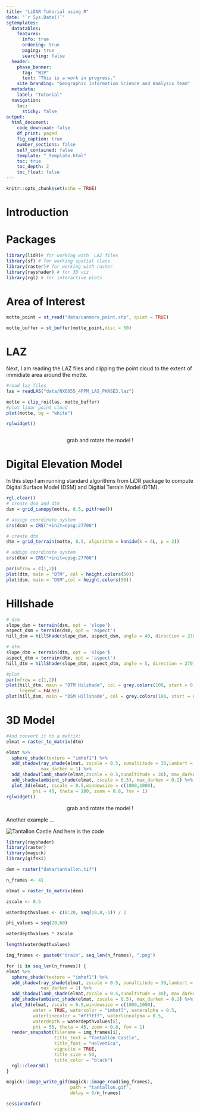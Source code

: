 ```yaml
---
title: "LiDAR Tutorial using R"
date: "`r Sys.Date()`"
sgtemplates:
  datatables:
    features:
      info: true
      ordering: true
      paging: true
      searching: false
  header:
    phase_banner:
      tag: "WIP"
      text: "This is a work in progress."
    site_branding: "Geographic Information Science and Analysis Team"
  metadata:
    label: "Tutorial"
  navigation:
    toc:
      sticky: false
output:
  html_document:
    code_download: false
    df_print: paged
    fig_caption: true
    number_sections: false
    self_contained: false
    template: "_template.html"
    toc: true
    toc_depth: 2
    toc_float: false
---
```


```r
knitr::opts_chunk$set(echo = TRUE)
```

# Introduction

# Packages

```r
library(lidR)# for working with  LAZ files
library(sf) # for working spatial class
library(raster)# for working with raster
library(rayshader) # for 3D viz
library(rgl) # for interactive plots
```


# Area of Interest

```r
motte_point = st_read("data/canmore_point.shp", quiet = TRUE)

motte_buffer = st_buffer(motte_point,dist = 50)

```

# LAZ

Next, I am reading the LAZ files and clipping the point cloud to the extent of immidiate area around the motte.
```r
#read laz files
las = readLAS("data/NX6055_4PPM_LAS_PHASE3.laz")

motte = clip_roi(las, motte_buffer)
#plot lidar point cloud
plot(motte, bg = "white")

rglwidget()



```

<p style="text-align: center;">grab and rotate the model ! </a></p>

# Digital Elevation Model

In this step I am running standard algorithms from LiDR package to compute Digital Surface Model (DSM) and Digitial Terrain Model (DTM).

```r
rgl.clear()
# create dsm and dtm
dsm = grid_canopy(motte, 0.5, pitfree())

# assign coordinate system
crs(dsm) = CRS("+init=epsg:27700")

# create dtm
dtm = grid_terrain(motte, 0.5, algorithm = knnidw(k = 6L, p = 2))

# addign coordinate system
crs(dtm) = CRS("+init=epsg:27700")

par(mfrow = c(1,2))
plot(dtm, main = "DTM", col = height.colors(50))
plot(dsm, main = "DSM",col = height.colors(50))

```

# Hillshade

```r
# dsm
slope_dsm = terrain(dsm, opt = 'slope')
aspect_dsm = terrain(dsm, opt = 'aspect')
hill_dsm = hillShade(slope_dsm, aspect_dsm, angle = 40, direction = 270)

# dtm
slope_dtm = terrain(dtm, opt = 'slope')
aspect_dtm = terrain(dtm, opt = 'aspect')
hill_dtm = hillShade(slope_dtm, aspect_dtm, angle = 5, direction = 270)

#plot
par(mfrow = c(1,2))
plot(hill_dtm, main = "DTM Hilshade", col = grey.colors(100, start = 0, end = 1), 
     legend = FALSE)
plot(hill_dsm, main = "DSM Hillshade", col = grey.colors(100, start = 0, end = 1))
```

# 3D Model

```r
#And convert it to a matrix:
elmat = raster_to_matrix(dtm)

elmat %>%
  sphere_shade(texture = "imhof1") %>%
  add_shadow(ray_shade(elmat, zscale = 0.5, sunaltitude = 30,lambert = TRUE),
             max_darken = 1) %>%
  add_shadow(lamb_shade(elmat,zscale = 0.5,sunaltitude = 30), max_darken = 0.2) %>%
  add_shadow(ambient_shade(elmat, zscale = 0.5), max_darken = 0.2) %>%
  plot_3d(elmat, zscale = 0.5,windowsize = c(1000,1000),
          phi = 40, theta = 180, zoom = 0.8, fov = 1)
rglwidget()
```

<p style="text-align: center;">grab and rotate the model ! </a></p>


Another example ...

![Tantallon Castle](img/tantallon.gif)
And here is the code

```r
library(rayshader)
library(raster)
library(magick)
library(gifski)

dem = raster("data/tantallon.tif")

n_frames <- 41

elmat = raster_to_matrix(dem)

zscale <- 0.5

waterdepthvalues <- c(0:20, seq(19,0,-1)) / 2

phi_values = seq(20,60)

waterdepthvalues * zscale

length(waterdepthvalues)

img_frames <- paste0("drain", seq_len(n_frames), ".png")

for (i in seq_len(n_frames)) {
elmat %>%
  sphere_shade(texture = "imhof1") %>%
  add_shadow(ray_shade(elmat, zscale = 0.5, sunaltitude = 30,lambert = TRUE),
             max_darken = 1) %>%
  add_shadow(lamb_shade(elmat,zscale = 0.5,sunaltitude = 30), max_darken = 0.2) %>%
  add_shadow(ambient_shade(elmat, zscale = 0.5), max_darken = 0.2) %>%
  plot_3d(elmat, zscale = 0.5,windowsize = c(1000,1000),
          water = TRUE, watercolor = "imhof3", wateralpha = 0.5, 
          waterlinecolor = "#ffffff", waterlinealpha = 0.5,
          waterdepth = waterdepthvalues[i],
          phi = 50, theta = 45, zoom = 0.8, fov = 1)
  render_snapshot(filename = img_frames[i],
                  title_text = "Tantallon Castle", 
                  title_font = "Helvetica",
                  vignette = TRUE,
                  title_size = 50,
                  title_color = "black")
  rgl::clear3d()
}

magick::image_write_gif(magick::image_read(img_frames), 
                        path = "tantallon.gif", 
                        delay = 6/n_frames)
```

```r
sessionInfo()
```